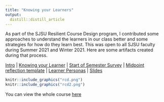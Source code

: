 ```yaml
---
title: "Knowing your Learners"
output: 
  distill::distill_article
---
```


As part of the SJSU Resilient Course Design program, I contributed some approaches to understand the learners in our class better and some strategies for how do they learn best. This was open to all SJSU faculty during Summer 2021 and Winter 2021. Here are some artifacts created during that process.


[Intro](https://youtu.be/bV2jYzBTpzM) | [Knowing your Learner](https://youtu.be/MQj1jpuqjcI) |  [Start of Semester Survey](https://docs.google.com/document/d/1zm1Psi6z3RSAXjXHasgDtauMTR9YuiYcqXdw0ogPB88/edit?usp=sharing) | [Midpoint reflection template](https://docs.google.com/document/d/1wzrBKmvS20UH1OSsJKCJMw7vZT--p5aLU3aUmz6773o/edit?usp=sharing) | [Learner Personas](https://docs.google.com/document/d/1hQIsvNd-jjA3Mu7eifChJGiglGxYe38rxHjROHp9OOU/edit?usp=sharing) | [Slides](https://docs.google.com/presentation/d/12R3PHuUOuXw4wY4q0zU-xeJFalWJj9maS9ccdTPM1Bo/edit?usp=sharing) 

```r
knitr::include_graphics("rcd.png")
knitr::include_graphics("rcd2.png")
```


You can view the whole course [here](https://sjsu.instructure.com/courses/1435257)